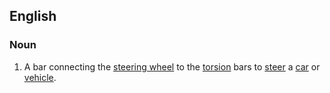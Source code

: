 ==English==

===Noun===
{{en-noun|sg=[[steering]] [[arm]]}}

# A bar connecting the [[steering wheel]] to the [[torsion]] bars to [[steer]] a [[car]] or [[vehicle]].